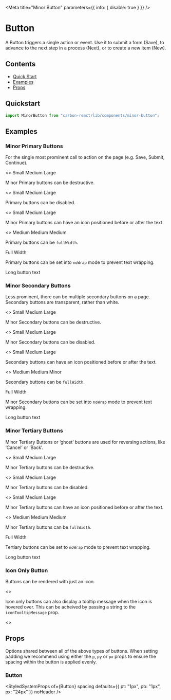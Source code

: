 
<Meta title="Minor Button" parameters={{ info: { disable: true } }} />

# Button

A Button triggers a single action or event.
Use it to submit a form (Save), to advance to the next step in a process (Next), or to create a new item (New).

## Contents

- [Quick Start](#quick-start)
- [Examples](#examples)
- [Props](#props)

## Quickstart

```javascript
import MinorButton from "carbon-react/lib/components/minor-button";
```

## Examples

### Minor Primary Buttons

For the single most prominent call to action on the page (e.g. Save, Submit, Continue).

<Canvas>
  <Story name="minor/primary">
    <>
      <MinorButton mt={2} ml={2} buttonType="primary"  size="small">
        Small
      </MinorButton>
      <MinorButton mt={2} buttonType="primary"  ml={2}>
        Medium
      </MinorButton>
      <MinorButton mt={2} buttonType="primary"  size="large" ml={2}>
        Large
      </MinorButton>
    </>
  </Story>
</Canvas>

Minor Primary buttons can be destructive.

<Canvas>
  <Story name="minor/primary/destructive">
    <>
      <MinorButton mt={2} ml={2} buttonType="primary"  destructive size="small">
        Small
      </MinorButton>
      <MinorButton mt={2} buttonType="primary"  destructive ml={2}>
        Medium
      </MinorButton>
      <MinorButton mt={2} buttonType="primary"  destructive size="large" ml={2}>
        Large
      </MinorButton>
    </>
  </Story>
</Canvas>

Primary buttons can be disabled.

<Canvas>
  <Story name="minor/primary/disabled">
    <>
      <MinorButton mt={2} ml={2} buttonType="primary"  disabled size="small">
        Small
      </MinorButton>
      <MinorButton mt={2} buttonType="primary"  disabled ml={2}>
        Medium
      </MinorButton>
      <MinorButton mt={2} buttonType="primary"  disabled size="large" ml={2}>
        Large
      </MinorButton>
    </>
  </Story>
</Canvas>

Minor Primary buttons can have an icon positioned before or after the text.

<Canvas>
  <Story name="minor/primary/icon">
    <>
      <MinorButton mt={2} ml={2} buttonType="primary"  iconType="print">
        Medium
      </MinorButton>
      <MinorButton
        mt={2}
        buttonType="primary"
        destructive
        iconType="delete"
        iconPosition="after"
        ml={2}
      >
        Medium
      </MinorButton>
      <MinorButton
        mt={2}
        buttonType="primary"
        disabled
        iconType="print"
        iconPosition="after"
        ml={2}
      >
        Medium
      </MinorButton>
    </>
  </Story>
</Canvas>

Primary buttons can be `fullWidth`.

<Canvas>
  <Story name="minor/primary/full-width">
    <MinorButton mt={2} buttonType="primary"  fullWidth>
      Full Width
    </MinorButton>
  </Story>
</Canvas>

Primary buttons can be set into `noWrap` mode to prevent text wrapping.

<Canvas>
  <Story name="minor/primary/noWrap">
    <MinorButton mt={2} ml={2} buttonType="primary"  noWrap>
      Long button text
    </MinorButton>
  </Story>
</Canvas>

### Minor Secondary Buttons

Less prominent, there can be multiple secondary buttons on a page.
Secondary buttons are transparent, rather than white.

<Canvas>
  <Story name="minor/secondary">
    <>
      <MinorButton mt={2} size="small"  ml={2}>
        Small
      </MinorButton>
      <MinorButton mt={2} ml={2}>
        Medium
      </MinorButton>
      <MinorButton mt={2} size="large" ml={2}>
        Large
      </MinorButton>
    </>
  </Story>
</Canvas>

Minor Secondary buttons can be destructive.

<Canvas>
  <Story name="minor/secondary/destructive">
    <>
      <MinorButton mt={2} destructive size="small"  ml={2}>
        Small
      </MinorButton>
      <MinorButton mt={2} destructive ml={2}>
        Medium
      </MinorButton>
      <MinorButton mt={2} destructive size="large" ml={2}>
        Large
      </MinorButton>
    </>
  </Story>
</Canvas>

Minor Secondary buttons can be disabled.

<Canvas>
  <Story name="minor/secondary/disabled">
    <>
      <MinorButton mt={2} size="small" disabled  ml={2}>
        Small
      </MinorButton>
      <MinorButton mt={2} disabled ml={2}>
        Medium
      </MinorButton>
      <MinorButton mt={2} size="large" disabled ml={2}>
        Large
      </MinorButton>
    </>
  </Story>
</Canvas>

Secondary buttons can have an icon positioned before or after the text.

<Canvas>
  <Story name="minor/secondary/icon">
    <>
      <MinorButton mt={2} iconType="print"  ml={2}>
        Medium
      </MinorButton>
      <MinorButton mt={2} destructive iconType="delete" iconPosition="after" ml={2}>
        Medium
      </MinorButton>
      <MinorButton mt={2} disabled iconType="print" iconPosition="after" ml={2}>
        Minor
      </MinorButton>
    </>
  </Story>
</Canvas>

Secondary buttons can be `fullWidth`.

<Canvas>
  <Story name="minor/secondary/full-width">
    <MinorButton mt={2} buttonType="secondary"  fullWidth>
      Full Width
    </MinorButton>
  </Story>
</Canvas>

Minor Secondary buttons can be set into `noWrap` mode to prevent text wrapping.

<Canvas>
  <Story name="minor/secondary/noWrap" parameters={{ chromatic: { disable: true } }}>
    <MinorButton mt={2} buttonType="secondary"  noWrap>
      Long button text
    </MinorButton>
  </Story>
</Canvas>

### Minor Tertiary Buttons

Minor Tertiary Buttons or ‘ghost’ buttons are used for reversing actions, like ‘Cancel’ or ‘Back’.

<Canvas>
  <Story name="minor/tertiary">
    <>
      <MinorButton mt={2} buttonType="tertiary" size="small"  ml={2}>
        Small
      </MinorButton>
      <MinorButton mt={2} buttonType="tertiary" ml={2}>
        Medium
      </MinorButton>
      <MinorButton mt={2} buttonType="tertiary" size="large" ml={2}>
        Large
      </MinorButton>
    </>
  </Story>
</Canvas>

Minor Tertiary buttons can be destructive.

<Canvas>
  <Story name="minor/tertiary/destructive">
    <>
      <MinorButton mt={2} buttonType="tertiary" destructive size="small"  ml={2}>
        Small
      </MinorButton>
      <MinorButton mt={2} buttonType="tertiary" destructive ml={2}>
        Medium
      </MinorButton>
      <MinorButton mt={2} buttonType="tertiary" destructive size="large" ml={2}>
        Large
      </MinorButton>
    </>
  </Story>
</Canvas>

Minor Tertiary buttons can be disabled.

<Canvas>
  <Story name="minor/tertiary/disabled">
    <>
      <MinorButton mt={2} buttonType="tertiary" disabled size="small"  ml={2}>
        Small
      </MinorButton>
      <MinorButton mt={2} buttonType="tertiary" disabled ml={2}>
        Medium
      </MinorButton>
      <MinorButton mt={2} buttonType="tertiary" disabled size="large" ml={2}>
        Large
      </MinorButton>
    </>
  </Story>
</Canvas>

Minor Tertiary buttons can have an icon positioned before or after the text.

<Canvas>
  <Story name="minor/tertiary/icon">
    <>
      <MinorButton mt={2} buttonType="tertiary" iconType="print"  ml={2}>
        Medium
      </MinorButton>
      <MinorButton
        mt={2}
        buttonType="tertiary"
        destructive
        iconType="delete"
        iconPosition="after"
        ml={2}
      >
        Medium
      </MinorButton>
      <MinorButton
        mt={2}
        buttonType="tertiary"
        disabled
        iconType="print"
        iconPosition="after"
        ml={2}
      >
        Medium
      </MinorButton>
    </>
  </Story>
</Canvas>

Minor Tertiary buttons can be `fullWidth`.

<Canvas>
  <Story name="minor/tertiary/full-width">
    <MinorButton mt={2} buttonType="tertiary"  fullWidth>
      Full Width
    </MinorButton>
  </Story>
</Canvas>

Tertiary buttons can be set to `noWrap` mode to prevent text wrapping.

<Canvas>
  <Story name="minor/tertiary/noWrap" parameters={{ chromatic: { disable: true } }}>
    <MinorButton mt={2} buttonType="tertiary"  noWrap>
      Long button text
    </MinorButton>
  </Story>
</Canvas>

### Icon Only Button

Buttons can be rendered with just an icon.

<Canvas>
  <Story name="minor/icon only button">
    <>
      <MinorButton
        mt={2}
        ml={2}
        buttonType="primary"
        size="small"
        iconType="bin"
        aria-label="Delete"
      />
      <MinorButton mt={2} destructive ml={2} iconType="bin" aria-label="Delete" />
      <MinorButton
        mt={2}
        disabled
        size="large"
        ml={2}
        iconType="bin"
        aria-label="Delete"
      />
    </>
  </Story>
</Canvas>

Icon only buttons can also display a tooltip message when the icon is hovered over. This can be acheived by passing a string to the `iconTooltipMessage` prop.

<Canvas>
  <Story
    name="minor/icon only button with tooltip"
    parameters={{ chromatic: { disable: true } }}
  >
    <>
      <MinorButton
        mt={2}
        ml={2}
        buttonType="primary"
        size="small"
        iconType="bin"
        iconTooltipMessage="This is a tooltip"
        aria-label="Delete"
      />
      <MinorButton
        destructive
        mt={2}
        ml={2}
        iconType="bin"
        iconTooltipMessage="This is a tooltip"
        aria-label="Delete"
      />
      <MinorButton
        mt={2}
        disabled
        size="large"
        ml={2}
        iconType="bin"
        iconTooltipMessage="This is a tooltip"
        aria-label="Delete"
      />
    </>
  </Story>
</Canvas>


## Props

Options shared between all of the above types of buttons. When setting padding we recommend using either the `p`, `py`
or `px` props to ensure the spacing within the button is applied evenly.

### Button

<StyledSystemProps
  of={Button}
  spacing
  defaults={{ pt: "1px", pb: "1px", px: "24px" }}
  noHeader
/>

